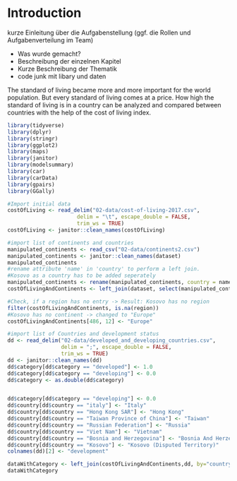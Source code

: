 # Introduction

kurze Einleitung über die Aufgabenstellung (ggf. die Rollen und Aufgabenverteilung im Team)

- Was wurde gemacht?
- Beschreibung der einzelnen Kapitel
- Kurze Beschreibung der Thematik
- code junk mit libary und daten

The standard of living became more and more important for the world population. But every standard of living comes at a price. How high the standard of living is in a country can be analyzed and compared between countries with the help of the cost of living index.

```r

library(tidyverse)
library(dplyr)
library(stringr)
library(ggplot2)
library(maps)
library(janitor)
library(modelsummary)
library(car)
library(carData)
library(gpairs)
library(GGally)

#Import initial data
costOfLiving <- read_delim("02-data/cost-of-living-2017.csv", 
                      delim = "\t", escape_double = FALSE, 
                      trim_ws = TRUE)
costOfLiving <- janitor::clean_names(costOfLiving)

#import list of continents and countries
manipulated_continents <- read_csv("02-data/continents2.csv")
manipulated_continents <- janitor::clean_names(dataset)
manipulated_continents
#rename attribute 'name' in 'country' to perform a left join.
#Kosovo as a country has to be added seperately
manipulated_continents <- rename(manipulated_continents, country = name)
costOfLivingAndContinents <- left_join(dataset, select(manipulated_continents, country, region), by="country")

#Check, if a region has no entry -> Result: Kosovo has no region
filter(costOfLivingAndContinents, is.na(region))
#Kosovo has no continent -> changed to "Europe"
costOfLivingAndContinents[486, 12] <- "Europe"

#import list of Countries and development status
dd <- read_delim("02-data/developed_and_developing_countries.csv",
                 delim = ";", escape_double = FALSE,
                 trim_ws = TRUE)
dd <- janitor::clean_names(dd)
dd$category[dd$category == "developed"] <- 1.0
dd$category[dd$category == "developing"] <- 0.0
dd$category <- as.double(dd$category)


dd$category[dd$category == "developing"] <- 0.0
dd$country[dd$country == "italy"] <- "Italy"
dd$country[dd$country == "Hong Kong SAR"] <- "Hong Kong"
dd$country[dd$country == "Taiwan Province of China"] <- "Taiwan"
dd$country[dd$country == "Russian Federation"] <- "Russia"
dd$country[dd$country == "Viet Nam"] <- "Vietnam"
dd$country[dd$country == "Bosnia and Herzegovina"] <- "Bosnia And Herzegovina"
dd$country[dd$country == "Kosovo"] <- "Kosovo (Disputed Territory)"
colnames(dd)[2] <- "development"

dataWithCategory <- left_join(costOfLivingAndContinents,dd, by="country")
dataWithCategory
````